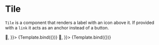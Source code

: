 

<Meta title="Components/Tile" component={Tile} />

# Tile

`Tile` is a component that renders a label with an icon above it. If provided with a `link` it acts as an anchor instead of a button.



<Canvas>
<Story 
  name="Main Story"
  args={{
    label: 'Tile',
    tileIcon: <span style={{ padding: '8px 0', fontSize: '2em' }}>🤨</span>,
}}>
  {Template.bind({})}
</Story>
</Canvas>


<Canvas>
<Story 
  name="Accented"
  args={{
    label: 'Tile',
    styleType: 'accented',
    tileIcon: <span style={{ padding: '8px 0', fontSize: '2em' }}>🤨</span>,
}}>
  {Template.bind({})}
</Story>
</Canvas>

<ArgsTable of={Tile} />